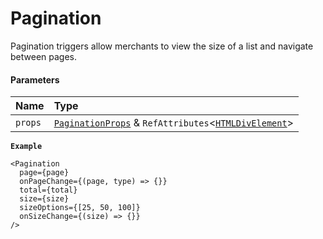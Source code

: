 # Pagination

Pagination triggers allow merchants to view the size of a list and navigate between pages.

#### Parameters

| Name    | Type                                                                                                                                                    |
| :------ | :------------------------------------------------------------------------------------------------------------------------------------------------------ |
| `props` | [`PaginationProps`](/components/pagination/props.md) & `RefAttributes`\<[`HTMLDivElement`](https://developer.mozilla.org/docs/Web/API/HTMLDivElement)\> |

**`Example`**

```tsx copy showLineNumbers filename="example.tsx"
<Pagination
  page={page}
  onPageChange={(page, type) => {}}
  total={total}
  size={size}
  sizeOptions={[25, 50, 100]}
  onSizeChange={(size) => {}}
/>
```
